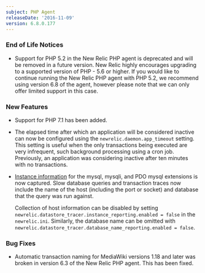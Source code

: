 ```yaml
---
subject: PHP Agent
releaseDate: '2016-11-09'
version: 6.8.0.177
---
```


### End of Life Notices

* Support for PHP 5.2 in the New Relic PHP agent is deprecated and will be removed in a future version. New Relic highly encourages upgrading to a supported version of PHP - 5.6 or higher. If you would like to continue running the New Relic PHP agent with PHP 5.2, we recommend using version 6.8 of the agent, however please note that we can only offer limited support in this case.

### New Features

* Support for PHP 7.1 has been added.
* The elapsed time after which an application will be considered inactive can now be configured using the `newrelic.daemon.app_timeout` setting. This setting is useful when the only transactions being executed are very infrequent, such background processing using a cron job. Previously, an application was considering inactive after ten minutes with no transactions.
* [Instance information](https://docs.newrelic.com/docs/apm/applications-menu/features/analyze-database-instance-level-performance-issues) for the mysql, mysqli, and PDO mysql extensions is now captured. Slow database queries and transaction traces now include the name of the host (including the port or socket) and database that the query was run against.

  Collection of host information can be disabled by setting `newrelic.datastore_tracer.instance_reporting.enabled = false` in the `newrelic.ini`. Similarly, the database name can be omitted with `newrelic.datastore_tracer.database_name_reporting.enabled = false`.

### Bug Fixes

* Automatic transaction naming for MediaWiki versions 1.18 and later was broken in version 6.3 of the New Relic PHP agent. This has been fixed.
